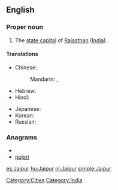 ==English==
{{wikipedia}}

===Proper noun===
{{en-proper noun}}

# The [[state capital]] of [[Rajasthan]] ([[India]]).

====Translations====
{{trans-top|capital of Rajasthan, India}}
* Chinese:
*: Mandarin: {{t|cmn|齋浦爾|sc=Hani}},  {{t|cmn|斋浦尔|tr=Zhāipǔ'ěr|sc=Hani}}
* Hebrew: {{t|he|ג'איפור}}
* Hindi: {{t|hi|जयपुर|tr=jaypur|xs=Hindi}}
{{trans-mid}}
* Japanese: {{t|ja|ジャイプル|tr=Jaipuru}}
* Korean: {{t|ko|자이푸르|tr=Jaipureu|sc=Hang}}
* Russian: {{t|ru|Джайпур|m|tr=Džajpúr}}
{{trans-bottom}}

===Anagrams===
* {{alphagram|aijpru}}
* [[pujari#English|pujari]]

[[Category:Cities]]
[[Category:India]]

[[es:Jaipur]]
[[hu:Jaipur]]
[[nl:Jaipur]]
[[simple:Jaipur]]